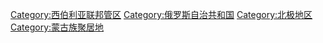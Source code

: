 [[Category:西伯利亚联邦管区|Category:西伯利亚联邦管区]]
[[Category:俄罗斯自治共和国|Category:俄罗斯自治共和国]]
[[Category:北极地区|Category:北极地区]]
[[Category:蒙古族聚居地|Category:蒙古族聚居地]]